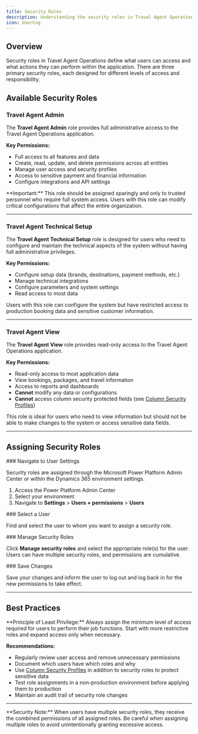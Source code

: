```yaml
---
title: Security Roles
description: Understanding the security roles in Travel Agent Operations and their permissions.
icon: UserCog
---
```



## Overview

Security roles in Travel Agent Operations define what users can access and what actions they can perform within the application. There are three primary security roles, each designed for different levels of access and responsibility.

## Available Security Roles

### Travel Agent Admin

The **Travel Agent Admin** role provides full administrative access to the Travel Agent Operations application.

**Key Permissions:**
- Full access to all features and data
- Create, read, update, and delete permissions across all entities
- Manage user access and security profiles
- Access to sensitive payment and financial information
- Configure integrations and API settings

<Callout type="warn">
  **Important:** This role should be assigned sparingly and only to trusted personnel who require full system access. Users with this role can modify critical configurations that affect the entire organization.
</Callout>

---

### Travel Agent Technical Setup

The **Travel Agent Technical Setup** role is designed for users who need to configure and maintain the technical aspects of the system without having full administrative privileges.

**Key Permissions:**
- Configure setup data (brands, destinations, payment methods, etc.)
- Manage technical integrations
- Configure parameters and system settings
- Read access to most data

<Callout type="info">
  Users with this role can configure the system but have restricted access to production booking data and sensitive customer information.
</Callout>

---

### Travel Agent View

The **Travel Agent View** role provides read-only access to the Travel Agent Operations application.

**Key Permissions:**
- Read-only access to most application data
- View bookings, packages, and travel information
- Access to reports and dashboards
- **Cannot** modify any data or configurations
- **Cannot** access column security protected fields (see [Column Security Profiles](./column-security-profiles))

<Callout type="info">
  This role is ideal for users who need to view information but should not be able to make changes to the system or access sensitive data fields.
</Callout>

---

## Assigning Security Roles

<Steps>
<Step>
### Navigate to User Settings

Security roles are assigned through the Microsoft Power Platform Admin Center or within the Dynamics 365 environment settings.

1. Access the Power Platform Admin Center
2. Select your environment
3. Navigate to **Settings** > **Users + permissions** > **Users**
</Step>

<Step>
### Select a User

Find and select the user to whom you want to assign a security role.
</Step>

<Step>
### Manage Security Roles

Click **Manage security roles** and select the appropriate role(s) for the user. Users can have multiple security roles, and permissions are cumulative.
</Step>

<Step>
### Save Changes

Save your changes and inform the user to log out and log back in for the new permissions to take effect.
</Step>
</Steps>

---

## Best Practices

<Callout type="info">
  **Principle of Least Privilege:** Always assign the minimum level of access required for users to perform their job functions. Start with more restrictive roles and expand access only when necessary.
</Callout>

**Recommendations:**
- Regularly review user access and remove unnecessary permissions
- Document which users have which roles and why
- Use [Column Security Profiles](./column-security-profiles) in addition to security roles to protect sensitive data
- Test role assignments in a non-production environment before applying them to production
- Maintain an audit trail of security role changes

---

<Callout type="warn">
  **Security Note:** When users have multiple security roles, they receive the combined permissions of all assigned roles. Be careful when assigning multiple roles to avoid unintentionally granting excessive access.
</Callout>
